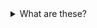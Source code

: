 <details>
  <summary>What are these?</summary>
  Each unit includes a set of <i>Learning Goals</i> and <i>Learning Outcomes</i> which form the unit's guiding principles. 
  <ul>
    <li><i>Learning Goals</i> describe the unit's key topics and ideas.</li>
    <li><i>Learning Outcomes</i> on the other hand describe tangible skills that the learner should be able to demonstrate</li>
  </ul>
</details> 
